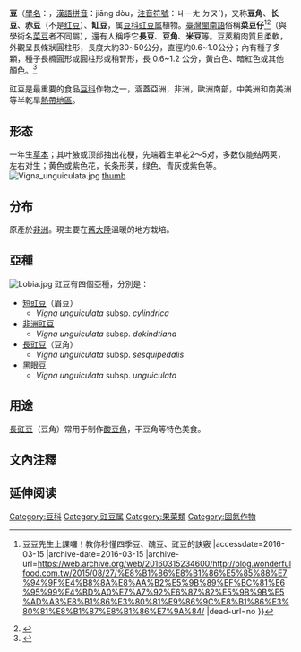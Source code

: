 {{Not|菜豆}}
{{Speciesbox 
| image = Vigna unguiculata Blanco2.286.png
| image_width = 250px
| image_caption = 
| genus =Vigna sect. Catiang
| species =unguiculata
| authority = ([[L.|L.]]) [[Walp.|Walp.]], 1843
}}
'''{{zy|豇|-{zh-hans:jiāng;zh-tw:ㄐㄧㄤ }-}}豆'''（[[學名|學名]]：{{lang|la|''Vigna unguiculata''}}，[[漢語拼音|漢語拼音]]：jiāng dòu，[[注音符號|注音符號]]：ㄐㄧㄤ ㄉㄡˋ)，又称'''豆角'''、'''长豆'''、'''赤豆'''（不是[[红豆|红豆]]）、'''缸豆'''，属[[豆科|豆科]][[豇豆属|豇豆属]]植物。[[臺灣閩南語|臺灣閩南語]]俗稱'''菜豆仔'''<ref>{{Cite web |url=http://blog.wonderfulfood.com.tw/2015/08/27/%E8%B1%86%E8%B1%86%E5%85%88%E7%94%9F%E4%B8%8A%E8%AA%B2%E5%9B%89%EF%BC%81%E6%95%99%E4%BD%A0%E7%A7%92%E6%87%82%E5%9B%9B%E5%AD%A3%E8%B1%86%E3%80%81%E9%86%9C%E8%B1%86%E3%80%81%E8%B1%87%E8%B1%86%E7%9A%84/ |title=台灣好農部落格 {{!}} 豆豆先生上課囉！教你秒懂四季豆、醜豆、豇豆的訣竅 |accessdate=2016-03-15 |archive-date=2016-03-15 |archive-url=https://web.archive.org/web/20160315234600/http://blog.wonderfulfood.com.tw/2015/08/27/%E8%B1%86%E8%B1%86%E5%85%88%E7%94%9F%E4%B8%8A%E8%AA%B2%E5%9B%89%EF%BC%81%E6%95%99%E4%BD%A0%E7%A7%92%E6%87%82%E5%9B%9B%E5%AD%A3%E8%B1%86%E3%80%81%E9%86%9C%E8%B1%86%E3%80%81%E8%B1%87%E8%B1%86%E7%9A%84/ |dead-url=no }}</ref><ref>{{Cite web |url=http://www.tapmc.com.taipei/FM94.3/1040617%E9%95%B7%E5%A3%BD%E4%B9%8B%E8%B1%86-%E8%8F%9C%E8%B1%86.pdf |title=1040617長壽之豆-菜豆.pdf |access-date=2016-03-15 |archive-url=https://web.archive.org/web/20160315224257/http://www.tapmc.com.taipei/FM94.3/1040617%E9%95%B7%E5%A3%BD%E4%B9%8B%E8%B1%86-%E8%8F%9C%E8%B1%86.pdf |archive-date=2016-03-15 |dead-url=yes }}</ref>（與學術名[[菜豆|菜豆]]者不同屬），還有人稱呼它'''長豆'''、'''豆角'''、'''米豆'''等。豆莢稍肉質且柔軟，外觀呈長條狀圓柱形，長度大約30~50公分，直徑約0.6~1.0公分；內有種子多顆，種子長橢圓形或圓柱形或稍腎形，長 0.6~1.2 公分，黃白色、暗紅色或其他顏色。<ref>{{Cite web |url=http://kplant.biodiv.tw/%E8%B1%87%E8%B1%86/%E8%B1%87%E8%B1%86.htm/ |title=豇豆 |access-date=2018-12-21 |archive-url=https://web.archive.org/web/20181208160140/http://kplant.biodiv.tw/%E8%B1%87%E8%B1%86/%E8%B1%87%E8%B1%86.htm |archive-date=2018-12-08 |dead-url=yes }}</ref>

豇豆是最重要的食品[[豆科|豆科]]作物之一，涵蓋亞洲，非洲，歐洲南部，中美洲和南美洲等半乾旱[[熱帶地區|熱帶地區]]。

==形态==
一年生[[草本|草本]]；其叶腋或顶部抽出花梗，先端着生单花2～5对，多数仅能结两荚，左右对生；黄色或紫色花，长条形荚，绿色、青灰或紫色等。
[[File:Vigna_unguiculata.jpg|thumb]]
[[file:BlackeyeBean.jpg|thumb]]

==分布==
原產於[[非洲|非洲]]。現主要在[[舊大陸|舊大陸]]溫暖的地方栽培。

==亞種==
[[File:Lobia.jpg|thumb]]
豇豆有四個亞種，分別是：
*[[短豇豆|短豇豆]]（眉豆）
**''Vigna unguiculata'' subsp. ''cylindrica''  
*[[非洲豇豆|非洲豇豆]]
**''Vigna unguiculata'' subsp. ''dekindtiana'' 
*[[長豇豆|長豇豆]]（豆角）
**''Vigna unguiculata'' subsp. ''sesquipedalis'' 
*[[黑眼豆|黑眼豆]]
**''Vigna unguiculata'' subsp. ''unguiculata''
{{Portal box|飲食|植物}}

== 用途 ==
[[長豇豆|長豇豆]]（豆角）常用于制作[[酸豆角|酸豆角]]，干豆角等特色美食。

== 文內注釋 ==
{{Commons+cat|Vigna unguiculata}}
{{Wikispecies|Vigna unguiculata}}
{{reflist}}

== 延伸阅读 ==
{{Wikisource further reading}}

{{Authority control}}
{{Taxonbar|from=Q498940}}

[[Category:豆科|Category:豆科]]
[[Category:豇豆属|Category:豇豆属]]
[[Category:果菜類|Category:果菜類]]
[[Category:固氮作物|Category:固氮作物]]